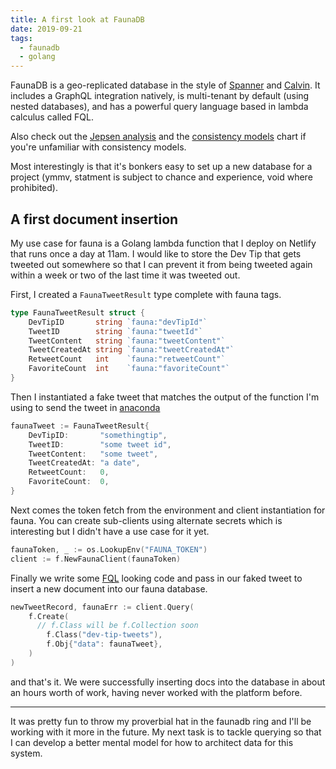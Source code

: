 ```yaml
---
title: A first look at FaunaDB
date: 2019-09-21
tags:
  - faunadb
  - golang
---
```


FaunaDB is a geo-replicated database in the style of
[Spanner](<https://en.wikipedia.org/wiki/Spanner_(database)>)
and
[Calvin](https://blog.acolyer.org/2019/03/29/calvin-fast-distributed-transactions-for-partitioned-database-systems/).
It includes a GraphQL integration natively, is multi-tenant
by default (using nested databases), and has a powerful
query language based in lambda calculus called FQL.

Also check out the
[Jepsen analysis](https://jepsen.io/analyses/faunadb-2.5.4)
and the [consistency models](https://jepsen.io/consistency)
chart if you're unfamiliar with consistency models.

Most interestingly is that it's bonkers easy to set up a new
database for a project (ymmv, statment is subject to chance
and experience, void where prohibited).

## A first document insertion

My use case for fauna is a Golang lambda function that I
deploy on Netlify that runs once a day at 11am. I would like
to store the Dev Tip that gets tweeted out somewhere so that
I can prevent it from being tweeted again within a week or
two of the last time it was tweeted out.

First, I created a `FaunaTweetResult` type complete with
fauna tags.

```go
type FaunaTweetResult struct {
	DevTipID       string `fauna:"devTipId"`
	TweetID        string `fauna:"tweetId"`
	TweetContent   string `fauna:"tweetContent"`
	TweetCreatedAt string `fauna:"tweetCreatedAt"`
	RetweetCount   int    `fauna:"retweetCount"`
	FavoriteCount  int    `fauna:"favoriteCount"`
}
```

Then I instantiated a fake tweet that matches the output of
the function I'm using to send the tweet in
[anaconda](https://github.com/ChimeraCoder/anaconda)

```go
faunaTweet := FaunaTweetResult{
	DevTipID:       "somethingtip",
	TweetID:        "some tweet id",
	TweetContent:   "some tweet",
	TweetCreatedAt: "a date",
	RetweetCount:   0,
	FavoriteCount:  0,
}
```

Next comes the token fetch from the environment and client
instantiation for fauna. You can create sub-clients using
alternate secrets which is interesting but I didn't have a
use case for it yet.

```go
faunaToken, _ := os.LookupEnv("FAUNA_TOKEN")
client := f.NewFaunaClient(faunaToken)
```

Finally we write some
[FQL](https://docs.fauna.com/fauna/current/api/fql/) looking
code and pass in our faked tweet to insert a new document
into our fauna database.

```go
newTweetRecord, faunaErr := client.Query(
	f.Create(
	  // f.Class will be f.Collection soon
		f.Class("dev-tip-tweets"),
		f.Obj{"data": faunaTweet},
	)
)
```

and that's it. We were successfully inserting docs into the
database in about an hours worth of work, having never
worked with the platform before.

---

It was pretty fun to throw my proverbial hat in the faunadb
ring and I'll be working with it more in the future. My next
task is to tackle querying so that I can develop a better
mental model for how to architect data for this system.
